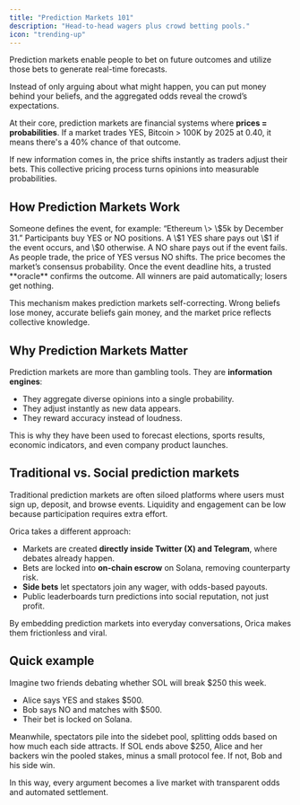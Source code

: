 ```yaml
---
title: "Prediction Markets 101"
description: "Head-to-head wagers plus crowd betting pools."
icon: "trending-up"
---
```


Prediction markets enable people to bet on future outcomes and utilize those bets to generate real-time forecasts.

Instead of only arguing about what might happen, you can put money behind your beliefs, and the aggregated odds reveal the crowd’s expectations.

At their core, prediction markets are financial systems where **prices = probabilities**. If a market trades YES, Bitcoin \> 100K by 2025 at 0.40, it means there's a 40% chance of that outcome.

If new information comes in, the price shifts instantly as traders adjust their bets. This collective pricing process turns opinions into measurable probabilities.

## How Prediction Markets Work

<Steps>
  <Step title="Create a Market">
    Someone defines the event, for example: “Ethereum \> \$5k by December 31.”
  </Step>
  <Step title="Add Liquidity">
    Participants buy YES or NO positions.  A \$1 YES share pays out \$1 if the event occurs, and \$0 otherwise. A NO share pays out if the event fails.
  </Step>
  <Step title="Trading and Price Discovery">
    As people trade, the price of YES versus NO shifts. The price becomes the market’s consensus probability.
  </Step>
  <Step title="Resolution">
    Once the event deadline hits, a trusted **oracle** confirms the outcome. All winners are paid automatically; losers get nothing.
  </Step>
</Steps>

This mechanism makes prediction markets self-correcting. Wrong beliefs lose money, accurate beliefs gain money, and the market price reflects collective knowledge.

## Why Prediction Markets Matter

Prediction markets are more than gambling tools. They are **information engines**:

- They aggregate diverse opinions into a single probability.
- They adjust instantly as new data appears.
- They reward accuracy instead of loudness.

This is why they have been used to forecast elections, sports results, economic indicators, and even company product launches.

## Traditional vs. Social prediction markets

Traditional prediction markets are often siloed platforms where users must sign up, deposit, and browse events. Liquidity and engagement can be low because participation requires extra effort.

Orica takes a different approach:

- Markets are created **directly inside Twitter (X) and Telegram**, where debates already happen.
- Bets are locked into **on-chain escrow** on Solana, removing counterparty risk.
- **Side bets** let spectators join any wager, with odds-based payouts.
- Public leaderboards turn predictions into social reputation, not just profit.

By embedding prediction markets into everyday conversations, Orica makes them frictionless and viral.

## Quick example

Imagine two friends debating whether SOL will break \$250 this week.

- Alice says YES and stakes \$500.
- Bob says NO and matches with \$500.
- Their bet is locked on Solana.

Meanwhile, spectators pile into the sidebet pool, splitting odds based on how much each side attracts. If SOL ends above \$250, Alice and her backers win the pooled stakes, minus a small protocol fee. If not, Bob and his side win.

In this way, every argument becomes a live market with transparent odds and automated settlement.